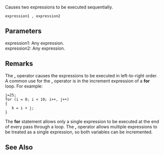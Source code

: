 Causes two expressions to be executed sequentially.

 expression1 , expression2

==Parameters==
; expression1: Any expression.
; expression2: Any expression.

==Remarks==
The ''',''' operator causes the expressions to be executed in left-to-right order. A common use for the ''',''' operator is in the increment expression of a '''for''' loop. For example:

 j=25;
 for (i = 0; i &lt; 10; i++, j++)
 {
    k = i + j;
 }
The '''for''' statement allows only a single expression to be executed at the end of every pass through a loop. The ''',''' operator allows multiple expressions to be treated as a single expression, so both variables can be incremented.


==See Also==

              

              

              
